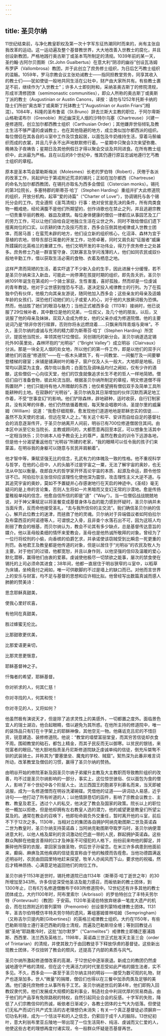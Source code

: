 ```yaml
---
---
---
```

title: 圣贝尔纳
---




11世纪结束前，与净化教皇职权及第一次十字军东征热潮同时而来的，尚有主张自我改革的运动。这一运动遍及整个基督教世界，大大地改善入世教士的腐化，并且创设新教团，严格地践行奥古斯丁或圣本笃所制定的清规。1039年前的某一天，圣约翰·古阿尔贝图斯（St.John Gualbertus）在意大利“阴凉的幽谷”创设瓦洛姆布罗萨（Vallombrosa）教团，并于此创立了庶务修士组织，为日后乞丐教士组织的滥觞。1059年，罗马宗教会议主张劝诫教士——指同担教堂劳务，同享其收入的教士们——犹如使徒一般地共同生活在公社中，财产由大家所共有。有些教士裹足不前，继续作为“入世教士”；许多人士即刻附和，采纳圣奥古斯丁的修院清规，形成半清修团体（semimonastic communities），即众人所称的奥古斯丁或奥斯丁派的教士（Augustinian or Austin Canons，译按：请勿与1252年托斯卡纳的隐士们所创“奥古斯丁或奥斯丁托钵教士”[“Augustinian or Austin Friars”]相混）。1084年，科隆的圣布鲁诺（St.Bruno）辞去兰斯大主教的职位，于阿尔卑斯山格勒诺布尔（Grenoble）附近幽深无人烟的沙特尔乌塞（Chartreuse）兴建一座修道院，创立加尔都西教士组织（Carthusian Order）；其他嫌弃世俗倾轧及教士生活不够严谨的虔诚教士，也在其他隐避的地方，成立类似加尔都西派的组织。每位僧侣在其各自的斗室中工作及饮食起居，以面包及牛奶维持生活，穿着马鬃编织而成的衣裳，并且几乎永不出声地默默修行着。一星期中只聚会3次来望弥撒、晚祷及子夜祷告；星期日及其他例假日才得以聚会交谈及共同进食。在所有教士组织中，此派最为严格。且在以后的8个世纪中，惟其仍遵行原旨忠诚地遵行乞丐教士组织的章程。

原本是圣本笃会蒙勒斯梅派（Molesmes）长老的罗伯特（Robert），厌倦于各派的改革工作，另起炉灶于第戎附近荒凉的锡托；正如在加尔都西（Chartreuse）的命名为加尔都西教团，在锡托亦取名为西多会僧侣（Cistercian monks）。锡托的第3位院长，多塞特郡的斯蒂芬·哈丁（Stephen Harding）重组并扩大此修道院的组织，开放分机构，起草“爱的诗篇”（“Charter of Love”），协调锡托与各个锡托分会的工作。完全遵照《圣笃清规》行事：绝对安贫是先决的条件，所有肉类食物一概戒绝，经纶满腹不是他们所期望的，创作诗歌也在禁止之列，并且逃避宗教一切贵重华丽的教袍、器皿及建筑。每位身体健康的僧侣一律都应从事园艺及工厂的劳力工作，可以让他们自给自足地独立生活在尘世之外，同时不致给僧侣们遗下擅离岗位的口实。以农耕的体力及技巧而言，西多会压倒其他戒律或入世教士团体，而居马首；在蛮荒未辟的地方，他们设立新的组织核心，化沼泽、森林为宜于垦植的农地，领导东部日耳曼的开发工作，功劳卓著，同时又肩负起“征服者”威廉所蹂躏的北英格兰的重建工作。他们文明开发的丰功伟业，得力于庶务修士之处甚多。庶务修士乃是一群宣誓守身、沉默寡言及学问浅薄的人，他们如同农民或奴仆般地辛勤工作，借以获取生活必需的食物、衣着及栖息之地。

这样严肃而简陋的生活，着实吓退了不少新入会的生手，因此进展十分缓慢，若不是圣贝尔纳来注入新血，可能此一尚停滞在孩提时期的组织，即先告夭折。圣贝尔纳1091年诞生在第戎的一个骑士家庭，生性害羞，喜好孤独，然而却是一位虔诚的青年教徒。他对于尘世感到惶恐与不适，遂决定投入戒律教士的行列。为了在孤独中仍有伙伴，他极力向其亲友游说，随同他加入西多会；这些亲友的母亲及适婚年龄的女孩们，深恐他打动她们的儿子或爱人的心，对于他的大放厥词极为恐惧。然而，他战胜了她们的眼泪与魅力；当他正式被西多会（1113年）接纳时，他已说服了29位候补者，其中数位是他的兄弟，一位叔父，及几个他的朋友。以后，又说服了他的母亲及妹妹，双双入会成为修女，他的父亲亦成为修道院僧。他的主要说词乃是“除非你苦行赎罪，否则你将永远燃烧着……只飘来阵阵青烟与臭味”。不久，圣贝尔纳的虔诚与充沛的精力即为斯蒂芬·哈丁（Stephen Harding）所赏识，提拔他当院长，率领其他12位僧侣，另创锡托的新分会。圣贝尔纳遂选定锡托外90英里处，森林环抱的“光明谷”（“Bright Valley”）成立明谷（Clairvaux）分派。那是一块全无人烟的处女地，所以他们的第一件工作，即是以他们的双手兴建他们的首座“修道院”——在一栋木头建筑下，有一间教堂、一间餐厅及一间要攀登楼梯的寝室；床铺是铺满树叶的箱子，窗户仅及人头一般大，大地即是地板。日常均以蔬菜为主食，偶尔佐以鱼肉；白面包及调味品均付之阙如，仅有少许的酒酿，这些僧侣一心向往天堂，他们的饮食就像追求长生不老的哲人一样地简陋。僧侣们自行准备食物，彼此轮流当厨。根据圣贝尔纳所制定的章程，明文修道僧不得购置财产；他们只能持有他人所赠献的东西；他仅希望拥有僧侣双手及简单工具所能耕种的土地。在寂静的“光明谷”，圣贝尔纳及其日渐增加的伙伴沉默而满足地工作着，不受“世事变幻”的影响。他们铲除森林，辟地耕种，适时收获，自行钉制家具，没有风琴的伴奏，他们仍然依循着教规，每天聚会唱歌吟诗。圣提尔里的威廉姆（William）说道：“我愈仔细观察，愈发现他们道道地地是耶稣忠实的信徒……虽然不及天使的忠诚，但远在常人之上。”有关这个和平、安详而自给自足的基督社会的消息逐渐传开，于圣贝尔纳离开人间前，明谷已有700位修道僧居住其间。由本区中派至它处当院长、主教或顾问的，大都愿意再回至本区，可以想象生活其中一定相当快乐；贝尔纳本人给予教会无上的尊严，虽然在教会的训令下远游各地，但是他十分渴望重返他在“光明谷”所建的老家，“我的眼睛可以任令我的孩子们来蒙盖，在明谷我的身躯可以随意与贫民并肩躺着”。

他才智中等，秉赋坚强无比的信念，孔武有力的体魄及一致的性格。他不重视科学与哲学，在他的心目中，人的头脑不过是宇宙之一粟，无法了解宇宙的奥妙，也无法从中加以衡量。夜郎自大的哲学家开怀高论宇宙的本质、起源及命运，颇令他惊讶不已。阿伯拉尔主张信仰应该理性化使他深为震惊，攻击理性主义大逆不道。与其追究宇宙的奥妙，莫如不予置疑并心存感谢地行在天启的神迹中。《圣经》毫无疑问的是上帝的言论集，否则人生将如一片黑暗而又变幻无常的沙漠地。愈是传扬童稚般单纯的信念，他愈自信所信的即是“道”（“Way”）。当一位僧侣战战兢兢地说，对于神父秉赋足以将圣餐变成基督身体与血的能力感到怀疑时，圣贝尔纳并未当面斥责，反而命他接受圣礼，“去与我所信仰的主交流”。我们确信圣贝尔纳的信心，解开此位教士的迷津，而拯救了他的灵魂。贝尔纳对于异端倡议者如阿伯拉尔及布雷西亚的阿诺德等人，可谓恨之入骨，且非查个水落石出不可，因为这班人均削弱了教会的根基，而贝尔纳认为，教会不论其有多少缺点，总是基督传达意旨的媒介。他以圣母般柔细的情怀来爱教会，圣母也是他热诚所敬拜的对象。曾经为了一位行将绞刑的小偷，向香槟的伯爵乞求，并承诺使该窃贼受到比瞬息一死更重的刑罚。各地君王及教皇都是他传道的对象，但是以居住于“光明谷”的农民及牧人为主要。对于他们的过错，他都宽恕，并且以身作则，以他坚强的信仰及温暖的爱心默化潜移，赢得他们由衷的爱慕。虔诚使他极尽一切禁欲之能事，屡次的禁食使在锡托的上司必须命其进食；38年间，他都一直居住于明谷狭窄的斗室中，以稻草为床铺，坐椅竟付之阙如，唯一可供歇脚的不过是墙上的缺口而已。对他而言世界上的安乐与财富，均不足与基督的思想和应许相比拟。他曾经写出数篇真诚而感人肺腑的赞美诗：

思念耶稣真甜美，

使我心里好欢喜，

有他同在真甜美，

胜过蜂蜜无伦比。

比那甜歌更优美，

比那爱语更亲切，

比那灵思更惬意，

耶稣基督神之子。

忏悔者的希望，耶稣基督。

你对祈求的人，何其仁慈！

你对寻找的人，何其和悦！

你对寻见的人，又将如何？



他虽然极有演说天才，但是除了追求灵性上的美感外，一切都置之度外。面临景色宜人的瑞士湖泊，他合起眼睛，借以避免为其所惑。在他所主持的修道院中，唯一的装饰品只有钉在十字架上的耶稣神像，其他空无一物。他痛诋克吕尼的不惜巨资，锐意建造、装修修道院。他说：“教堂的墙壁富丽堂皇，而其穷苦信徒却衣食不周。围砌教堂的础石，都包上精金，而其子民反而无以御寒。以贫民的银钱，来悦富者的眼目。”他大胆地指责圣丹尼斯修道院缺乏虔诚单纯的信徒，倒充斥桀骜不驯的武装骑士。并称其为“要塞堡垒、魔鬼的学校、贼窟”。絮热深为此番非难言词所动，改革教堂及僧侣的习惯，赢得了圣贝尔纳的赞扬。

由明谷开始的修院革新及因圣贝尔纳子弟擢升主教及大主教职而导致教阶组织的改善，均不过是圣贝尔纳影响的一部分，事实上，这位惊世骇俗、仅以面包为食的僧人，影响了半个世纪中各个阶层人士。法兰西国王的胞弟亨利慕名而来，当天即被说服，成为一名修道僧而在明谷洗濯碗碟。凭借他的证道——讲词动人易感，近乎诗句——他打动了所有听道的人；以他情辞恳切的函件，影响了宗教会议教士、主教、教皇及君王。透过个人的私交，他决定了教会及国家的政策。院长以上的职位他一概加以拒绝，但是他却拥有左右教皇人选的潜力，他的威望更是教皇们所望尘莫及的。通常在教会的召唤下，他即衔命肩负外交重任，暂时离开他的斗室，前后不下于12次之多。1130年，当相对立的集团各自拥护阿纳克勒图斯二世及英诺森二世为教皇时，圣贝尔纳支持英诺森；当阿纳克勒图斯夺取罗马时，圣贝尔纳便潜进意大利，以他人格及犀利的言词激动伦巴底一带的人民，群起拥护英诺森。这些群众陶醉在他能言善辩的口才及神圣不可侵犯的人格下，纷纷前来吻他的脚足，并撕碎他所穿的衣服，拿回家当做圣物，供后世子孙留念。在米兰许多病患到他面前来，癫痫、麻痹及其他疾病的信徒竟宣称由于他的触摸而告痊愈。当他功德圆满返还明谷时，农民由田园里特地赶来探望，牧羊人亦闻风而下山，要求他的祝福，然后才精神昂扬、心满意足地返回他们的岗位工作。

圣贝尔纳于1153年逝世时，锡托修道院已由1134年（斯蒂芬·哈丁逝世之年）的30所增加至343所。许多信徒深受他圣洁及能力感召，而皈依新的教士团体，到1300年止，已有6万名修道僧散布于693所修道院中。12世纪还有许多其他的教士团体成立。大约1100年时，阿布里索尔（Arbrissol）的罗伯特创立了丰特夫劳尔特（Fontevrault）（教团）于安茹。1120年圣诺伯特放弃继承一笔庞大遗产的机会，而在拉昂附近的普列蒙特（Premontré）创设普列蒙特戒律教士团体。1131年，圣吉尔伯特模仿丰特夫劳尔特的遗风，筹组塞姆普林哈姆（Sempringham）（又称吉尔贝提内斯[Gilbertines]）的英格兰戒律教士组织。大约在1150年，有些巴勒斯坦隐士遵行圣巴西勒的隐士清规，而遍及巴勒斯坦全境；等到回教徒占据“圣地”耶路撒冷时，这批“加尔默罗”（“Carmelites”）戒律教士即播迁塞浦路斯、西西里、法兰西及英格兰。1198年，英诺森三世正式批准天主圣三会（order of Trintarian）的清规，并使其致力于由回教徒手下释放俘虏的基督徒。这些新出现教士团体，不仅扭转了教会的颓风，还提高了内部的素质与风气。

圣贝尔纳所激起修道僧改革的高潮，于12世纪中逐渐衰退。新成立的教团仍然虔诚地遵守严格的清规，但在这个充满活力的时代里忍受如此严格的摄生法者，实不多见。不久，西多会——甚至于圣贝尔纳主持的明谷——接受为数可观的礼物，财产也逐渐加多。世人“微量”的捐赠，僧侣们也得以在三餐中加添肉类及足够的美酒。他们委托庶物修士从事所有手工艺。圣贝尔纳逝世后的第4年，他们即购入回教奴隶代劳。他们发展成大规模的盈利事业，制造社会中利润优厚的贸易商品，由于他们的产品享有免除路税的特权，自然引起同业合会的反感。十字军的失败，降低了人们宗教信仰的热诚，皈依者日渐减少，各教士团体的士气大为低落。但使徒们无私产而试行共产式生活的古老理想仍未消失；有关一个真正基督徒必须摒弃一切功名利禄，成为一个恬淡平和的人之信念，仍萦回于成千人的脑际。13世纪初叶，意大利翁布里亚丘陵地一带出现了一位生活简朴、纯洁、虔诚而又仁爱的人，他使这些古老的理想再度付诸实现，令一般群众怀疑是否基督再世。